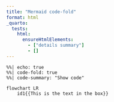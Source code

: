 ```yaml
---
title: "Mermaid code-fold"
format: html
_quarto:
  tests:
    html:
      ensureHtmlElements:
        - ["details summary"]
        - []
---
```


```mermaid
%%| echo: true
%%| code-fold: true
%%| code-summary: "Show code"
 
flowchart LR
    id1{{This is the text in the box}}
```
